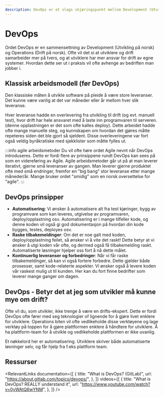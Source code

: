 ```yaml
---
description: DevOps er et slags skjæringspunkt mellom Development (Utvikling) og Operations (Drift). Ofte betyr dette at utviklings-teamene selv har mer ansvar for driften av sitt eget system.
---
```



# DevOps

Ordet DevOps er en sammensettning av Development (Utvikling på norsk) og Operations (Drift på norsk). Ofte vil det si at utviklere og drift samarbeider mer på tvers, og at utviklere har mer ansvar for drift av egne systemer. Hvordan dette ser ut i praksis vil ofte avhenge av bedriften man jobber i. 


## Klassisk arbeidsmodell (før DevOps)
Den klassiske måten å utvikle software på pleide å være store leveranser. Det kunne være vanlig at det var måneder eller år mellom hver slik leveranse. 


Hver leveranse hadde en overlevering fra utvikling til drift (og evt. manuell test), hvor drift har hele ansvaret med å laste inn programvaren til serveren. (denne opplastningen er det som ofte kalles deploy). Dette arbeidet hadde ofte mange manuelle steg, og kunnskapen om hvordan det gjøres måtte repeteres siden det ble gjort så sjeldent. Disse overleveringene var fort også veldig byråkratiske med sjekklister som måtte fylles ut.


:::info agile arbeidsmetoder
Du vil ofte høre ordet Agile nevnt når DevOps introduseres. Dette er fordi flere av prinsippene rundt DevOps kan sees på som en videreføring av Agile. Agile arbeidsmetoder går ut på at man leverer iterativt, gjerne små leveranser av gangen. Man leverer gjerne produktet ofte med små endringer, fremfor en "big bang" stor leveranse etter mange måneder/år. Mange bruker ordet "smidig" som en norsk oversettelse for "agile".
:::


## DevOps prinsipper
- **Automatisering**: Vi ønsker å automatisere alt fra test kjøringer, bygg av programvare som kan leveres, utgivelse av programvaren, deploy/opplastning osv. Automatisering er i mange tilfeller kode, og denne koden vil også gi god dokumentasjon på hvordan din kode bygges, testes, deployes osv.
- **Raske tilbakemeldinger**: Om det er noe galt med koden, deploy/opplastning feilet, så ønsker vi å vite det raskt! Dette betyr at vi ønsker å utgi koden vår ofte, og dermed også få tilbakemelding raskt. Automatiserte løsninger hjelper oss fort å nå dette målet.
- **Kontinuerlig leveranser og forbedringer**: Når vi får raske tilbakemeldinger, så kan vi også fortere forbedre. Dette gjelder både prosesser, samt kode-relaterte aspekter. Vi ønsker også å levere koden vår raskest mulig ut til kunden. Her kan du fort finne bedrifter som leverer mange ganger om dagen.


## DevOps - Betyr det at jeg som utvikler må kunne mye om drift?
Ofte vil du, som utvikler, ikke trenge å være en drifts-ekspert. Dette er fordi DevOps ofte fører med seg teknologier of lignende for å gjøre livet enklere for utviklere. Operations biten vil ofte vedlikeholde disse verktøyene og lage verktøy på toppen for å gjøre plattformen enklere å håndtere for utviklere. Å ha plattform-team for å utvikle og vedlikeholde plattformen er ikke uvanlig.


Et nøkkelord her er automatisering. Utviklere skriver både automatiserte løsninger selv, og får hjelp fra f.eks plattform team. 


## Ressurser

<RelevantLinks
  documentation={[
    {
      title: "What is DevOps? (GitLab)",
      url: "https://about.gitlab.com/topics/devops/",
    },
  ]}
  videos={[
    {
      title: "What is DevOps? REALLY understand it",
      url: "https://www.youtube.com/watch?v=0yWAtQ6wYNM",
    },
  ]}
/>
